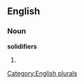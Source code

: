 
==English==

===Noun===
'''solidifiers'''

# {{plural of|[[solidifier]]}}

[[Category:English plurals]]